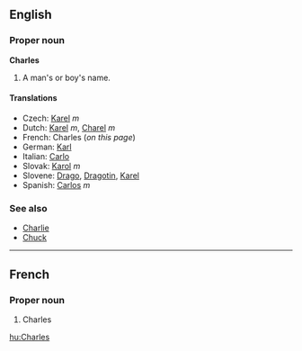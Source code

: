 ==English==

===Proper noun===
'''Charles'''

#A man's or boy's name.

====Translations====
*Czech: [[Karel#Czech|Karel]] ''m''
*Dutch: [[Karel]] ''m'', [[Charel]] ''m''
*French: Charles (''on this page'')
*German: [[Karl]]
*Italian: [[Carlo]]
*Slovak: [[Karol#Slovak|Karol]] ''m''
*Slovene: [[Drago]], [[Dragotin]], [[Karel]]
*Spanish: [[Carlos]] ''m''

===See also===
*[[Charlie]]
*[[Chuck]]

----

==French==
===Proper noun===

# Charles

[[hu:Charles]]